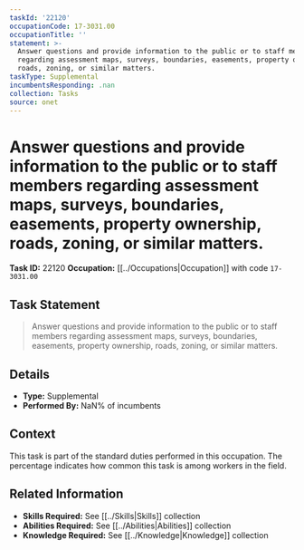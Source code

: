 ```yaml
---
taskId: '22120'
occupationCode: 17-3031.00
occupationTitle: ''
statement: >-
  Answer questions and provide information to the public or to staff members
  regarding assessment maps, surveys, boundaries, easements, property ownership,
  roads, zoning, or similar matters.
taskType: Supplemental
incumbentsResponding: .nan
collection: Tasks
source: onet
---
```

# Answer questions and provide information to the public or to staff members regarding assessment maps, surveys, boundaries, easements, property ownership, roads, zoning, or similar matters.

**Task ID:** 22120
**Occupation:** [[../Occupations|Occupation]] with code `17-3031.00`

## Task Statement

> Answer questions and provide information to the public or to staff members regarding assessment maps, surveys, boundaries, easements, property ownership, roads, zoning, or similar matters.

## Details

- **Type:** Supplemental
- **Performed By:** NaN% of incumbents

## Context

This task is part of the standard duties performed in this occupation. The percentage indicates how common this task is among workers in the field.

## Related Information

- **Skills Required:** See [[../Skills|Skills]] collection
- **Abilities Required:** See [[../Abilities|Abilities]] collection
- **Knowledge Required:** See [[../Knowledge|Knowledge]] collection
